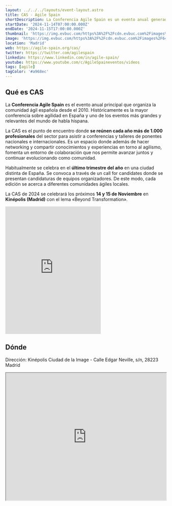 ```yaml
---
layout: ../../../layouts/event-layout.astro
title: CAS - Agile Spain
shortDescription: La Conferencia Agile Spain es un evento anual generado por personas que viven el trabajo en equipo dentro de las organizaciones de forma diferente, siendo la mayor conferencia sobre agilidad en España y uno de las más grandes e importantes en el mundo de habla hispana.
startDate: '2024-11-14T07:00:00.000Z'
endDate: '2024-11-15T17:00:00.000Z'
thumbnail: 'https://img.evbuc.com/https%3A%2F%2Fcdn.evbuc.com%2Fimages%2F647563289%2F1906238713593%2F1%2Foriginal.20231124-105907?w=940&auto=format%2Ccompress&q=75&sharp=10&rect=0%2C0%2C1920%2C960&s=c14394bdd97677dac682b55dbe00232e'
image: 'https://img.evbuc.com/https%3A%2F%2Fcdn.evbuc.com%2Fimages%2F647563289%2F1906238713593%2F1%2Foriginal.20231124-105907?w=940&auto=format%2Ccompress&q=75&sharp=10&rect=0%2C0%2C1920%2C960&s=c14394bdd97677dac682b55dbe00232e'
location: 'Madrid'
web: https://agile-spain.org/cas/
twitter: https://twitter.com/agilespain
linkedin: https://www.linkedin.com/in/agile-spain/
youtube: https://www.youtube.com/c/AgileSpaineventos/videos
tags: [agile]
tagColor: '#a968ec'
---
```


## Qué es CAS

La **Conferencia Agile Spain** es el evento anual principal que organiza la comunidad ágil española desde el 2010. Históricamente es la mayor conferencia sobre agilidad en España y uno de los eventos más grandes y relevantes del mundo de habla hispana.

La CAS es el punto de encuentro donde **se reúnen cada año más de 1.000 profesionales** del sector para asistir a conferencias y talleres de ponentes nacionales e internacionales. Es un espacio donde además de hacer networking y compartir conocimientos y experiencias en torno al agilismo, fomenta un entorno de colaboración que nos permite avanzar juntos y continuar evolucionando como comunidad.

Habitualmente se celebra en el **último trimestre del año** en una ciudad distinta de España. Se convoca a través de un call for candidates donde se presentan candidaturas de equipos organizadores. De este modo, cada edición se acerca a diferentes comunidades ágiles locales.

La CAS de 2024 se celebrará los próximos **14 y 15 de Noviembre** en **Kinépolis (Madrid)** con el lema «Beyond Transformation».

<iframe
  className="mt-4 w-full"
  height="400px"
  allow="picture-in-picture"
  allowfullscreen=""
  frameborder="0"
  src="https://www.youtube.com/embed/kSdLOd6MXy0?feature=oembed"
  title="CAS 2023 - VÍDEO FINAL"
></iframe>

## Dónde

Dirección: Kinépolis Ciudad de la Image - Calle Edgar Neville, s/n, 28223 Madrid

<iframe
  style="width: 100%; height: 400px;"
  height="400"
  allowfullscreen=""
  loading="lazy"
  referrerpolicy="no-referrer-when-downgrade"
  src="https://www.google.com/maps/embed?pb=!1m18!1m12!1m3!1d3038.6758283553336!2d-3.798964048283721!3d40.39387676485018!2m3!1f0!2f0!3f0!3m2!1i1024!2i768!4f13.1!3m3!1m2!1s0xd41889133891401%3A0xee8151abb8476c5c!2sKin%C3%A9polis%20Ciudad%20de%20la%20Imagen!5e0!3m2!1ses!2ses!4v1675145676313!5m2!1ses!2ses"
  aria-label="Kinépolis Ciudad de la Image - Calle Edgar Neville, s/n, 28223 Madrid"
></iframe>
